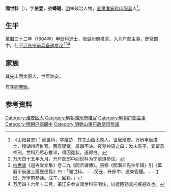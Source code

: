 '''閻世科'''（{{bd|？年||？年|catIdx=Y}}），字'''伯登'''，號'''蟠礎'''，[[明|明]]末政治人物，[[直隶|直隶]][[淮安府|淮安府]][[山阳县|山阳县]]人<ref>《山阳县志》：阎世科，字蟠楚，其先山西太原人，世居淮安。万历甲辰进士，授湖州府推官。舊有疑狱，屡谳不决。夜梦神语之曰：汝未有子，宜留意祥刑。世科乃尽心推详，得囚冤状，遂得白。</ref>。

== 生平 ==
[[萬曆|萬曆]]三十二年（1604年）甲辰科[[進士|進士]]，授[[湖州府|湖州府]]推官。入为户部主事，歷官郎中。仕至[[辽东|辽东]][[宁前兵备道|宁前兵备道]][[参议|参议]]<ref>万历四十五年九月，升户部郎中阎世科为宁前道参议。</ref><ref>[[杭世骏|杭世骏]]《道古堂文集》卷二九《閻若璩傳》。張穆《閻潛丘先生年譜》引《萬曆甲辰進士履歷便覽》曰：「閻世科，……癸丑，升郎中，遼東管糧。……丁巳，升寧前參議。戊午，回籍。」</ref><ref>万历四十六年十二月，革辽东参议阎世科任闲住，以抚臣劾其托疾避难也。</ref>

== 家族 ==
其先山西太原人，世居淮安。

有孫[[閻若璩|閻若璩]]。

== 参考资料 ==
{{reflist}}

{{萬曆三十二年甲辰科殿試金榜}}

{{Authority control}}

{{DEFAULTSORT:Yan閻}}
[[Category:淮安区人|Category:淮安区人]]
[[Category:明朝湖州府推官|Category:明朝湖州府推官]]
[[Category:明朝户部主事|Category:明朝户部主事]]
[[Category:明朝户部郎中|Category:明朝户部郎中]]
[[Category:明朝山東布政使司參議|Category:明朝山東布政使司參議]]